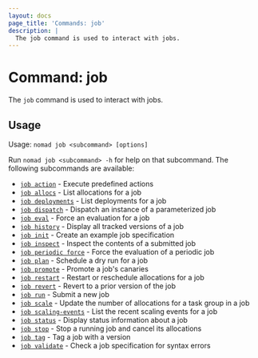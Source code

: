 ```yaml
---
layout: docs
page_title: 'Commands: job'
description: |
  The job command is used to interact with jobs.
---
```


# Command: job

The `job` command is used to interact with jobs.

## Usage

Usage: `nomad job <subcommand> [options]`

Run `nomad job <subcommand> -h` for help on that subcommand. The following
subcommands are available:

- [`job action`][action] - Execute predefined actions
- [`job allocs`][allocs] - List allocations for a job
- [`job deployments`][deployments] - List deployments for a job
- [`job dispatch`][dispatch] - Dispatch an instance of a parameterized job
- [`job eval`][eval] - Force an evaluation for a job
- [`job history`][history] - Display all tracked versions of a job
- [`job init`][init] - Create an example job specification
- [`job inspect`][inspect] - Inspect the contents of a submitted job
- [`job periodic force`][periodic force] - Force the evaluation of a periodic job
- [`job plan`][plan] - Schedule a dry run for a job
- [`job promote`][promote] - Promote a job's canaries
- [`job restart`][restart] - Restart or reschedule allocations for a job
- [`job revert`][revert] - Revert to a prior version of the job
- [`job run`][run] - Submit a new job
- [`job scale`][scale] - Update the number of allocations for a task group in a job
- [`job scaling-events`][scaling-events] - List the recent scaling events for a job
- [`job status`][status] - Display status information about a job
- [`job stop`][stop] - Stop a running job and cancel its allocations
- [`job tag`][tag] - Tag a job with a version
- [`job validate`][validate] - Check a job specification for syntax errors


[action]: /nomad/docs/commands/job/action 'Execute predefined actions'
[allocs]: /nomad/docs/commands/job/allocs 'List allocations for a job'
[deployments]: /nomad/docs/commands/job/deployments 'List deployments for a job'
[dispatch]: /nomad/docs/commands/job/dispatch 'Dispatch an instance of a parameterized job'
[eval]: /nomad/docs/commands/job/eval 'Force an evaluation for a job'
[history]: /nomad/docs/commands/job/history 'Display all tracked versions of a job'
[init]: /nomad/docs/commands/job/init 'Create an example job specification'
[inspect]: /nomad/docs/commands/job/inspect 'Inspect the contents of a submitted job'
[periodic force]: /nomad/docs/commands/job/periodic-force 'Force the evaluation of a periodic job'
[plan]: /nomad/docs/commands/job/plan 'Schedule a dry run for a job'
[restart]: /nomad/docs/commands/job/restart 'Restart or reschedule allocations for a job'
[revert]: /nomad/docs/commands/job/revert 'Revert to a prior version of the job'
[run]: /nomad/docs/commands/job/run 'Submit a new job'
[status]: /nomad/docs/commands/job/status 'Display status information about a job'
[scale]: /nomad/docs/commands/job/scale 'Update the number of allocations for a task group in a job'
[scaling-events]: /nomad/docs/commands/job/scaling-events 'List the recent scaling events for a job'
[stop]: /nomad/docs/commands/job/stop 'Stop a running job and cancel its allocations'
[tag]: /nomad/docs/commands/job/tag 'Tag a job with a version'
[validate]: /nomad/docs/commands/job/validate 'Check a job specification for syntax errors'
[promote]: /nomad/docs/commands/job/promote 
